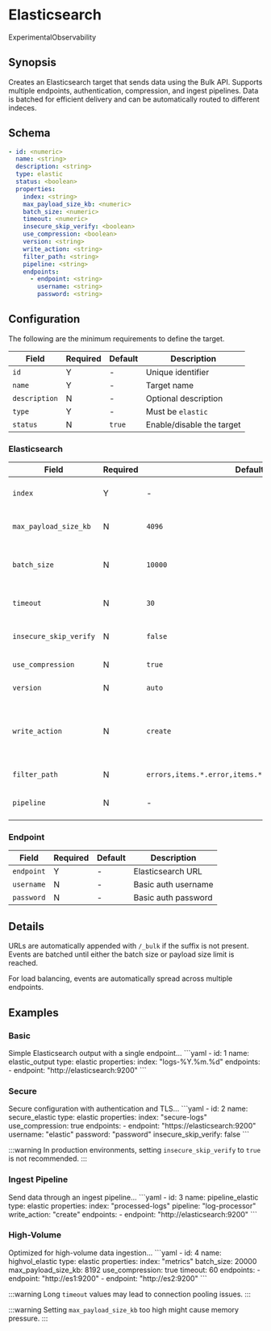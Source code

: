 # Elasticsearch

<span class="theme-doc-version-badge badge badge--primary">Experimental</span><span class="theme-doc-version-badge badge badge--secondary">Observability</span>

## Synopsis

Creates an Elasticsearch target that sends data using the Bulk API. Supports multiple endpoints, authentication, compression, and ingest pipelines. Data is batched for efficient delivery and can be automatically routed to different indeces.

## Schema

```yaml
- id: <numeric>
  name: <string>
  description: <string>
  type: elastic
  status: <boolean>
  properties:
    index: <string>
    max_payload_size_kb: <numeric>
    batch_size: <numeric>
    timeout: <numeric>
    insecure_skip_verify: <boolean>
    use_compression: <boolean>
    version: <string>
    write_action: <string>
    filter_path: <string>
    pipeline: <string>
    endpoints:
      - endpoint: <string>
        username: <string>
        password: <string>
```

## Configuration

The following are the minimum requirements to define the target.

|Field|Required|Default|Description|
|---|---|---|---|
|`id`|Y|-|Unique identifier|
|`name`|Y|-|Target name|
|`description`|N|-|Optional description|
|`type`|Y|-|Must be `elastic`|
|`status`|N|`true`|Enable/disable the target|

### Elasticsearch

|Field|Required|Default|Description|
|---|---|---|---|
|`index`|Y|-|Default Elasticsearch index name|
|`max_payload_size_kb`|N|`4096`|Maximum bulk request size in KB|
|`batch_size`|N|`10000`|Maximum number of events per batch|
|`timeout`|N|`30`|Connection timeout in seconds|
|`insecure_skip_verify`|N|`false`|Skip TLS certificate verification|
|`use_compression`|N|`true`|Enable GZIP compression|
|`version`|N|`auto`|Elasticsearch version|
|`write_action`|N|`create`|Bulk API action (`index`, `create`, `update`, `delete`)|
|`filter_path`|N|`errors,items.*.error,items.*._index,items.*.status`|Response filter path|
|`pipeline`|N|-|Ingest pipeline name|

### Endpoint

|Field|Required|Default|Description|
|---|---|---|---|
|`endpoint`|Y|-|Elasticsearch URL|
|`username`|N|-|Basic auth username|
|`password`|N|-|Basic auth password|

## Details

URLs are automatically appended with `/_bulk` if the suffix is not present. Events are batched until either the batch size or payload size limit is reached. 

For load balancing, events are automatically spread across multiple endpoints.

## Examples

### Basic

<ExampleGrid>
  <CommentCol>
    Simple Elasticsearch output with a single endpoint...
  </CommentCol>
  <CodeCol>
    ```yaml
    - id: 1
      name: elastic_output
      type: elastic
      properties:
        index: "logs-%Y.%m.%d"
        endpoints:
          - endpoint: "http://elasticsearch:9200"
    ```
  </CodeCol>
</ExampleGrid>

### Secure

<ExampleGrid>
  <CommentCol>
    Secure configuration with authentication and TLS...
  </CommentCol>
  <CodeCol>
    ```yaml
    - id: 2
      name: secure_elastic
      type: elastic
      properties:
        index: "secure-logs"
        use_compression: true
        endpoints:
          - endpoint: "https://elasticsearch:9200"
            username: "elastic"
            password: "password"
        insecure_skip_verify: false
    ```
  </CodeCol>
</ExampleGrid>

:::warning
In production environments, setting `insecure_skip_verify` to `true` is not recommended.
:::

### Ingest Pipeline

<ExampleGrid>
  <CommentCol>
    Send data through an ingest pipeline...
  </CommentCol>
  <CodeCol>
    ```yaml
    - id: 3
      name: pipeline_elastic
      type: elastic
      properties:
        index: "processed-logs"
        pipeline: "log-processor"
        write_action: "create"
        endpoints:
          - endpoint: "http://elasticsearch:9200"
    ```
  </CodeCol>
</ExampleGrid>

### High-Volume

<ExampleGrid>
  <CommentCol>
    Optimized for high-volume data ingestion...
  </CommentCol>
  <CodeCol>
    ```yaml
    - id: 4
      name: highvol_elastic
      type: elastic
      properties:
        index: "metrics"
        batch_size: 20000
        max_payload_size_kb: 8192
        use_compression: true
        timeout: 60
        endpoints:
          - endpoint: "http://es1:9200"
          - endpoint: "http://es2:9200"
    ```
  </CodeCol>
</ExampleGrid>

:::warning
Long `timeout` values may lead to connection pooling issues.
:::

:::warning
Setting `max_payload_size_kb` too high might cause memory pressure.
:::
